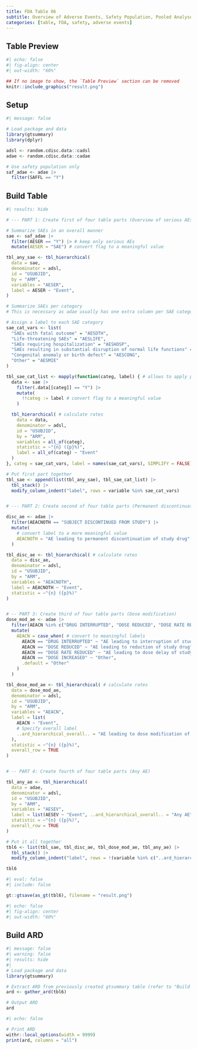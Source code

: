```yaml
---
title: FDA Table 06
subtitle: Overview of Adverse Events, Safety Population, Pooled Analyses
categories: [table, FDA, safety, adverse events] 
---
```


::: panel-tabset
## Table Preview

```r
#| echo: false
#| fig-align: center
#| out-width: "60%"

## If no image to show, the `Table Preview` section can be removed
knitr::include_graphics("result.png")
```

## Setup

```r
#| message: false

# Load package and data
library(gtsummary)
library(dplyr)

adsl <- random.cdisc.data::cadsl
adae <- random.cdisc.data::cadae

# Use safety population only
saf_adae <- adae |>
  filter(SAFFL == "Y")
```



## Build Table

```r
#| results: hide

# --- PART 1: Create first of four table parts (Overview of serious AEs)

# Summarize SAEs in an overall manner
sae <- saf_adae |>
  filter(AESER == "Y") |> # keep only serious AEs
  mutate(AESER = "SAE") # convert flag to a meaningful value

tbl_any_sae <- tbl_hierarchical(
  data = sae,
  denominator = adsl,
  id = "USUBJID",
  by = "ARM",
  variables = "AESER",
  label = AESER ~ "Event",
)

# Summarize SAEs per category
# This is necessary as adae usually has one extra column per SAE category

# Assign a label to each SAE category
sae_cat_vars <- list(
  "SAEs with fatal outcome" = "AESDTH",
  "Life-threatening SAEs" = "AESLIFE",
  "SAEs requiring hospitalization" = "AESHOSP",
  "SAEs resulting in substantial disruption of normal life functions" = "AESDISAB",
  "Congenital anomaly or birth defect" = "AESCONG",
  "Other" = "AESMIE"
)

tbl_sae_cat_list <- mapply(function(categ, label) { # allows to apply per category
  data <- sae |>
    filter(.data[[categ]] == "Y") |>
    mutate(
      !!categ := label # convert flag to a meaningful value
    )

  tbl_hierarchical( # calculate rates
    data = data,
    denominator = adsl,
    id = "USUBJID",
    by = "ARM",
    variables = all_of(categ),
    statistic = ~"{n} ({p}%)",
    label = all_of(categ) ~ "Event"
  )
}, categ = sae_cat_vars, label = names(sae_cat_vars), SIMPLIFY = FALSE)

# Put first part together
tbl_sae <- append(list(tbl_any_sae), tbl_sae_cat_list) |>
  tbl_stack() |>
  modify_column_indent("label", rows = variable %in% sae_cat_vars)


# --- PART 2: Create second of four table parts (Permanent discontinuation)

disc_ae <- adae |>
  filter(AEACNOTH == "SUBJECT DISCONTINUED FROM STUDY") |>
  mutate(
    # convert label to a more meaningful value
    AEACNOTH = "AE leading to permanent discontinuation of study drug"
  )

tbl_disc_ae <- tbl_hierarchical( # calculate rates
  data = disc_ae,
  denominator = adsl,
  id = "USUBJID",
  by = "ARM",
  variables = "AEACNOTH",
  label = AEACNOTH ~ "Event",
  statistic = ~"{n} ({p}%)"
)


# -- PART 3: Create third of four table parts (Dose modification)
dose_mod_ae <- adae |>
  filter(AEACN %in% c("DRUG INTERRUPTED", "DOSE REDUCED", "DOSE RATE REDUCED", "DOSE INCREASED")) |>
  mutate(
    AEACN = case_when( # convert to meaningful labels
      AEACN == "DRUG INTERRUPTED" ~ "AE leading to interruption of study drug",
      AEACN == "DOSE REDUCED" ~ "AE leading to reduction of study drug",
      AEACN == "DOSE RATE REDUCED" ~ "AE leading to dose delay of study drug",
      AEACN == "DOSE INCREASED" ~ "Other",
      .default = "Other"
    )
  )

tbl_dose_mod_ae <- tbl_hierarchical( # calculate rates
  data = dose_mod_ae,
  denominator = adsl,
  id = "USUBJID",
  by = "ARM",
  variables = "AEACN",
  label = list(
    AEACN ~ "Event",
    # Specify overall label
    ..ard_hierarchical_overall.. = "AE leading to dose modification of study drug"
  ),
  statistic = ~"{n} ({p}%)",
  overall_row = TRUE
)


# -- PART 4: Create fourth of four table parts (Any AE)

tbl_any_ae <- tbl_hierarchical(
  data = adae,
  denominator = adsl,
  id = "USUBJID",
  by = "ARM",
  variables = "AESEV",
  label = list(AESEV ~ "Event", ..ard_hierarchical_overall.. = "Any AE"),
  statistic = ~"{n} ({p}%)",
  overall_row = TRUE
)

# Put it all together
tbl6 <- list(tbl_sae, tbl_disc_ae, tbl_dose_mod_ae, tbl_any_ae) |>
  tbl_stack() |>
  modify_column_indent("label", rows = !(variable %in% c("..ard_hierarchical_overall..", "AESER", "AEACNOTH")))

tbl6
```

```r
#| eval: false
#| include: false

gt::gtsave(as_gt(tbl6), filename = "result.png")
```

```r
#| echo: false
#| fig-align: center
#| out-width: "60%"
```

## Build ARD

```r
#| message: false
#| warning: false
#| results: hide
#|
# Load package and data
library(gtsummary)

# Extract ARD from previously created gtsummary table (refer to "Build Table")
ard <- gather_ard(tbl6)

# Output ARD
ard
```

```r
#| echo: false

# Print ARD
withr::local_options(width = 9999)
print(ard, columns = "all")
```
:::
